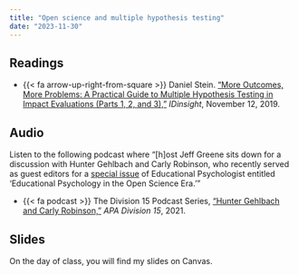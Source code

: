 ```yaml
---
title: "Open science and multiple hypothesis testing"
date: "2023-11-30"
---
```


## Readings

- {{< fa arrow-up-right-from-square >}} Daniel Stein. ["More Outcomes, More Problems: A Practical Guide to Multiple Hypothesis Testing in Impact Evaluations (Parts 1, 2, and 3),"](https://www.idinsight.org/article/more-outcomes-more-problems-a-practical-guide-to-multiple-hypothesis-testing-in-impact-evaluations-part-1/) *IDinsight*, November 12, 2019.

## Audio

Listen to the following podcast where "[h]ost Jeff Greene sits down for a discussion with Hunter Gehlbach and Carly Robinson, who recently served as guest editors for a [special issue](https://www.tandfonline.com/toc/hedp20/56/2?nav=tocList) of Educational Psychologist entitled 'Educational Psychology in the Open Science Era.'"

- {{< fa podcast >}} The Division 15 Podcast Series, ["Hunter Gehlbach and Carly Robinson,"](https://soundcloud.com/user-883650452/hunter-gehlbach-carly-robinson) *APA Division 15*, 2021.


## Slides

On the day of class, you will find my slides on Canvas. 
